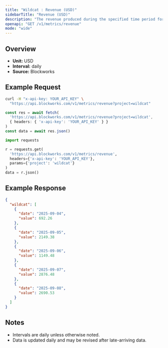 ```yaml
---
title: "Wildcat : Revenue (USD)"
sidebarTitle: "Revenue (USD)"
description: "The revenue produced during the specified time period for given project."
openapi: "GET /v1/metrics/revenue"
mode: "wide"
---
```


## Overview

- **Unit:** USD
- **Interval:** daily
- **Source:** Blockworks

## Example Request

<CodeGroup>

```bash cURL
curl -H "x-api-key: YOUR_API_KEY" \
  "https://api.blockworks.com/v1/metrics/revenue?project=wildcat"
```

```typescript TypeScript
const res = await fetch(
  'https://api.blockworks.com/v1/metrics/revenue?project=wildcat',
  { headers: { 'x-api-key': 'YOUR_API_KEY' } }
)
const data = await res.json()
```

```python Python
import requests

r = requests.get(
  'https://api.blockworks.com/v1/metrics/revenue',
  headers={'x-api-key': 'YOUR_API_KEY'},
  params={'project': 'wildcat'}
)
data = r.json()
```

</CodeGroup>

## Example Response

```json
{
  "wildcat": [
    {
      "date": "2025-09-04",
      "value": 692.26
    },
    {
      "date": "2025-09-05",
      "value": 2149.38
    },
    {
      "date": "2025-09-06",
      "value": 1149.48
    },
    {
      "date": "2025-09-07",
      "value": 2876.48
    },
    {
      "date": "2025-09-08",
      "value": 2690.53
    }
  ]
}
```

## Notes
- Intervals are daily unless otherwise noted.
- Data is updated daily and may be revised after late-arriving data.
